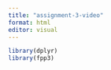 ```yaml
---
title: "assignment-3-video"
format: html
editor: visual
---
```


```r

library(dplyr)
library(fpp3)

```

